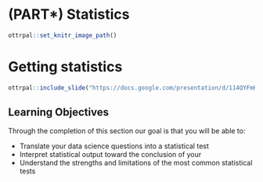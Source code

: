 # (PART\*) Statistics {-}

```r
ottrpal::set_knitr_image_path()
```

# **Getting statistics**

```r
ottrpal::include_slide("https://docs.google.com/presentation/d/114QYFmKuJ2M5E3tlBw8Gwu2xI09tb8gnrKrNkMY9CG4/edit#slide=id.g145cde68be4_0_126")
```

## Learning Objectives

Through the completion of this section our goal is that you will be able to:

- Translate your data science questions into a statistical test
- Interpret statistical output toward the conclusion of your
- Understand the strengths and limitations of the most common statistical tests
